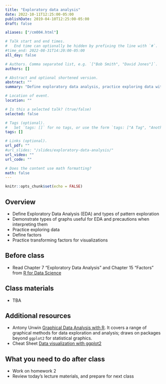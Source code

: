 ```yaml
---
title: "Exploratory data analysis"
date: 2022-10-11T12:25:00-05:00
publishDate: 2019-04-10T12:25:00-05:00
draft: false

aliases: ["/cm004.html"]

# Talk start and end times.
#   End time can optionally be hidden by prefixing the line with `#`.
#time_end: 2022-08-31T14:20:00-05:00
all_day: false

# Authors. Comma separated list, e.g. `["Bob Smith", "David Jones"]`.
authors: []

# Abstract and optional shortened version.
abstract: ""
summary: "Define exploratory data analysis, practice exploring data with visualizations, and familiarize with factors."

# Location of event.
location: ""

# Is this a selected talk? (true/false)
selected: false

# Tags (optional).
#   Set `tags: []` for no tags, or use the form `tags: ["A Tag", "Another Tag"]` for one or more tags.
tags: []

# Links (optional).
url_pdf: ""
#url_slides: "/slides/exploratory-data-analysis/"
url_video: ""
url_code: ""

# Does the content use math formatting?
math: false
---
```


```r
knitr::opts_chunk$set(echo = FALSE)
```

## Overview

* Define Exploratory Data Analysis (EDA) and types of pattern exploration
* Demonstrate types of graphs useful for EDA and precautions when interpreting them
* Practice exploring data
* Define factors
* Practice transforming factors for visualizations

## Before class

* Read Chapter 7 “Exploratory Data Analysis” and Chapter 15 "Factors" from [R for Data Science](http://r4ds.had.co.nz/)

## Class materials

* TBA

<!--
* [Exploratory data analysis](/notes/exploratory-data-analysis/)
* [Practice exploring college education data](/notes/exploratory-data-analysis-practice/)
* Copied from the lecture on data wrangling, notes on factors: [Practice transforming and visualizing factors](/notes/factors-exercise/)
-->

## Additional resources

* Antony Unwin [Graphical Data Analysis with R](https://catalog.lib.uchicago.edu/vufind/Record/11609643#). It covers a range of graphical methods for data exploration and analysis; draws on packages beyond `ggplot2` for statistical graphics.
* Cheat Sheet [Data visualization with ggplot2](https://raw.githubusercontent.com/rstudio/cheatsheets/main/data-visualization.pdf)

## What you need to do after class

* Work on homework 2
* Review today’s lecture materials, and prepare for next class